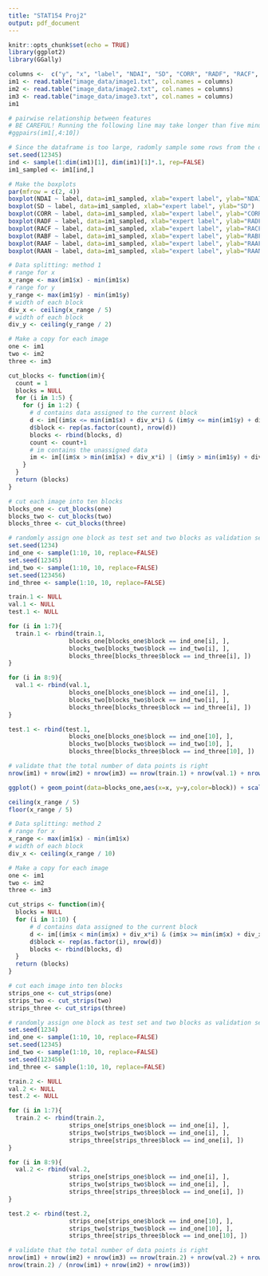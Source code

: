 ```yaml
---
title: "STAT154 Proj2"
output: pdf_document
---
```


```r
knitr::opts_chunk$set(echo = TRUE)
library(ggplot2)
library(GGally)
```

```r
columns <-  c("y", "x", "label", "NDAI", "SD", "CORR", "RADF", "RACF", "RABF", "RAAF", "RAAN")
im1 <- read.table("image_data/image1.txt", col.names = columns)
im2 <- read.table("image_data/image2.txt", col.names = columns)
im3 <- read.table("image_data/image3.txt", col.names = columns)
im1
```

```r
# pairwise relationship between features
# BE CAREFUL! Running the following line may take longer than five minutes.
#ggpairs(im1[,4:10])
```

```r
# Since the dataframe is too large, radomly sample some rows from the dataframe to make the plots.
set.seed(12345)
ind <- sample(1:dim(im1)[1], dim(im1)[1]*.1, rep=FALSE)
im1_sampled <- im1[ind,]

# Make the boxplots
par(mfrow = c(2, 4))
boxplot(NDAI ~ label, data=im1_sampled, xlab="expert label", ylab="NDAI")
boxplot(SD ~ label, data=im1_sampled, xlab="expert label", ylab="SD")
boxplot(CORR ~ label, data=im1_sampled, xlab="expert label", ylab="CORR")
boxplot(RADF ~ label, data=im1_sampled, xlab="expert label", ylab="RADF")
boxplot(RACF ~ label, data=im1_sampled, xlab="expert label", ylab="RACF")
boxplot(RABF ~ label, data=im1_sampled, xlab="expert label", ylab="RABF")
boxplot(RAAF ~ label, data=im1_sampled, xlab="expert label", ylab="RAAF")
boxplot(RAAN ~ label, data=im1_sampled, xlab="expert label", ylab="RAAN")
```


```r
# Data splitting: method 1
# range for x
x_range <- max(im1$x) - min(im1$x)
# range for y
y_range <- max(im1$y) - min(im1$y)
# width of each block
div_x <- ceiling(x_range / 5)
# width of each block
div_y <- ceiling(y_range / 2)

# Make a copy for each image
one <- im1
two <- im2
three <- im3

cut_blocks <- function(im){
  count = 1
  blocks = NULL
  for (i in 1:5) {
    for (j in 1:2) {
      # d contains data assigned to the current block
      d <- im[(im$x <= min(im1$x) + div_x*i) & (im$y <= min(im1$y) + div_y*j), ]
      d$block <- rep(as.factor(count), nrow(d))
      blocks <- rbind(blocks, d)
      count <- count+1
      # im contains the unassigned data
      im <- im[(im$x > min(im1$x) + div_x*i) | (im$y > min(im1$y) + div_y*j), ]
    }
  } 
  return (blocks)
}

# cut each image into ten blocks
blocks_one <- cut_blocks(one)
blocks_two <- cut_blocks(two)
blocks_three <- cut_blocks(three)

# randomly assign one block as test set and two blocks as validation set, and seven blocks as the training set
set.seed(1234)
ind_one <- sample(1:10, 10, replace=FALSE)
set.seed(12345)
ind_two <- sample(1:10, 10, replace=FALSE)
set.seed(123456)
ind_three <- sample(1:10, 10, replace=FALSE)

train.1 <- NULL
val.1 <- NULL
test.1 <- NULL

for (i in 1:7){
  train.1 <- rbind(train.1, 
                 blocks_one[blocks_one$block == ind_one[i], ],
                 blocks_two[blocks_two$block == ind_two[i], ],
                 blocks_three[blocks_three$block == ind_three[i], ])
}

for (i in 8:9){
  val.1 <- rbind(val.1, 
                 blocks_one[blocks_one$block == ind_one[i], ],
                 blocks_two[blocks_two$block == ind_two[i], ],
                 blocks_three[blocks_three$block == ind_three[i], ])
}

test.1 <- rbind(test.1, 
                 blocks_one[blocks_one$block == ind_one[10], ],
                 blocks_two[blocks_two$block == ind_two[10], ],
                 blocks_three[blocks_three$block == ind_three[10], ])

# validate that the total number of data points is right
nrow(im1) + nrow(im2) + nrow(im3) == nrow(train.1) + nrow(val.1) + nrow(test.1)

ggplot() + geom_point(data=blocks_one,aes(x=x, y=y,color=block)) + scale_fill_brewer(palette="Dark2")
```
```r
ceiling(x_range / 5)
floor(x_range / 5)
```


```r
# Data splitting: method 2
# range for x
x_range <- max(im1$x) - min(im1$x)
# width of each block
div_x <- ceiling(x_range / 10)

# Make a copy for each image
one <- im1
two <- im2
three <- im3

cut_strips <- function(im){
  blocks = NULL
  for (i in 1:10) {
      # d contains data assigned to the current block
      d <- im[(im$x < min(im$x) + div_x*i) & (im$x >= min(im$x) + div_x*(i-1)), ]
      d$block <- rep(as.factor(i), nrow(d))
      blocks <- rbind(blocks, d)
  } 
  return (blocks)
}

# cut each image into ten blocks
strips_one <- cut_strips(one)
strips_two <- cut_strips(two)
strips_three <- cut_strips(three)

# randomly assign one block as test set and two blocks as validation set, and seven blocks as the training set
set.seed(1234)
ind_one <- sample(1:10, 10, replace=FALSE)
set.seed(12345)
ind_two <- sample(1:10, 10, replace=FALSE)
set.seed(123456)
ind_three <- sample(1:10, 10, replace=FALSE)

train.2 <- NULL
val.2 <- NULL
test.2 <- NULL

for (i in 1:7){
  train.2 <- rbind(train.2, 
                 strips_one[strips_one$block == ind_one[i], ],
                 strips_two[strips_two$block == ind_one[i], ],
                 strips_three[strips_three$block == ind_one[i], ])
}

for (i in 8:9){
  val.2 <- rbind(val.2, 
                 strips_one[strips_one$block == ind_one[i], ],
                 strips_two[strips_two$block == ind_one[i], ],
                 strips_three[strips_three$block == ind_one[i], ])
}

test.2 <- rbind(test.2, 
                 strips_one[strips_one$block == ind_one[10], ],
                 strips_two[strips_two$block == ind_one[10], ],
                 strips_three[strips_three$block == ind_one[10], ])

# validate that the total number of data points is right
nrow(im1) + nrow(im2) + nrow(im3) == nrow(train.2) + nrow(val.2) + nrow(test.2)
nrow(train.2) / (nrow(im1) + nrow(im2) + nrow(im3))

```



